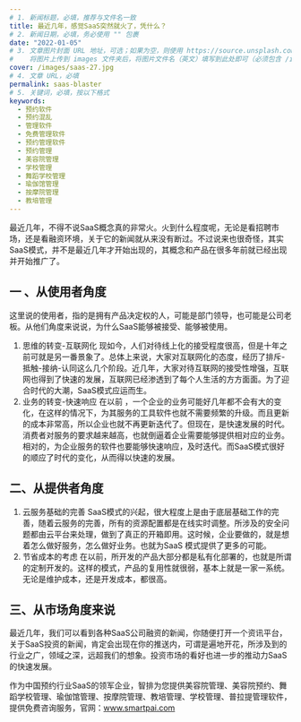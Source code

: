 ```yaml
---
# 1. 新闻标题，必填，推荐与文件名一致
title: 最近几年，感觉SaaS突然就火了，凭什么？
# 2. 新闻日期，必填，务必使用 "" 包裹
date: "2022-01-05"
# 3. 文章图片封面 URL 地址，可选；如果为空，则使用 https://source.unsplash.com/800x450/?city
#    将图片上传到 images 文件夹后，将图片文件名（英文）填写到此处即可（必须包含 /images/ 前缀）
cover: /images/saas-27.jpg
# 4. 文章 URL，必填
permalink: saas-blaster
# 5. 关键词，必填，按以下格式
keywords:
  - 预约软件
  - 预约混乱
  - 管理软件
  - 免费管理软件
  - 预约管理软件
  - 预约管理
  - 美容院管理
  - 学校管理
  - 舞蹈学校管理
  - 瑜伽馆管理
  - 按摩院管理
  - 教培管理
---
```

  
最近几年，不得不说SaaS概念真的非常火。火到什么程度呢，无论是看招聘市场，还是看融资环境，关于它的新闻就从来没有断过。不过说来也很奇怪，其实SaaS模式，并不是最近几年才开始出现的，其概念和产品在很多年前就已经出现并开始推广了。
## 一 、从使用者角度
这里说的使用者，指的是拥有产品决定权的人，可能是部门领导，也可能是公司老板。从他们角度来说说，为什么SaaS能够被接受、能够被使用。
1. 思维的转变-互联网化
现如今，人们对待线上化的接受程度很高，但是十年之前可就是另一番景象了。总体上来说，大家对互联网化的态度，经历了排斥-抵触-接纳-认同这么几个阶段。近几年，大家对待互联网的接受性增强，互联网也得到了快速的发展，互联网已经渗透到了每个人生活的方方面面。为了迎合时代的大潮，SaaS模式应运而生。
2. 业务的转变-快速响应
在以前 ，一个企业的业务可能好几年都不会有大的变化，在这样的情况下，为其服务的工具软件也就不需要频繁的升级。而且更新的成本非常高，所以企业也就不再更新迭代了。但现在，是快速发展的时代。消费者对服务的要求越来越高，也就倒逼着企业需要能够提供相对应的业务。相对的，为企业服务的软件也要能够快速响应，及时迭代。而SaaS模式很好的顺应了时代的变化，从而得以快速的发展。
## 二、从提供者角度
1. 云服务基础的完善
SaaS模式的兴起，很大程度上是由于底层基础工作的完善，随着云服务的完善，所有的资源配置都是在线实时调整。所涉及的安全问题都由云平台来处理，做到了真正的开箱即用。这时候，企业要做的，就是想着怎么做好服务，怎么做好业务。也就为SaaS 模式提供了更多的可能。
2. 节省成本的考虑
在以前，所开发的产品大部分都是私有化部署的，也就是所谓的定制开发的。这样的模式，产品的复用性就很弱，基本上就是一家一系统。无论是维护成本，还是开发成本，都很高。
## 三、从市场角度来说
最近几年，我们可以看到各种SaaS公司融资的新闻，你随便打开一个资讯平台，关于SaaS投资的新闻，肯定会出现在你的推送内，可谓是遍地开花，所涉及到的行业之广，领域之深，远超我们的想象。投资市场的看好也进一步的推动力SaaS的快速发展。

作为中国预约行业SaaS的领军企业，智排为您提供美容院管理、美容院预约、舞蹈学校管理、瑜伽馆管理、按摩院管理、教培管理、学校管理、普拉提管理软件，提供免费咨询服务，官网：www.smartpai.com